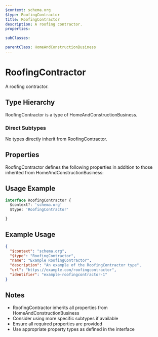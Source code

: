 ```yaml
---
$context: schema.org
$type: RoofingContractor
title: RoofingContractor
description: A roofing contractor.
properties:

subClasses:

parentClass: HomeAndConstructionBusiness
---
```


# RoofingContractor

A roofing contractor.

## Type Hierarchy

RoofingContractor is a type of HomeAndConstructionBusiness.

### Direct Subtypes

No types directly inherit from RoofingContractor.

## Properties

RoofingContractor defines the following properties in addition to those inherited from HomeAndConstructionBusiness:



## Usage Example

```typescript
interface RoofingContractor {
  $context?: 'schema.org'
  $type: 'RoofingContractor'

}
```

## Example Usage

```json
{
  "$context": "schema.org",
  "$type": "RoofingContractor",
  "name": "Example RoofingContractor",
  "description": "An example of the RoofingContractor type",
  "url": "https://example.com/roofingcontractor",
  "identifier": "example-roofingcontractor-1"
}
```

## Notes

- RoofingContractor inherits all properties from HomeAndConstructionBusiness
- Consider using more specific subtypes if available
- Ensure all required properties are provided
- Use appropriate property types as defined in the interface
